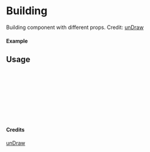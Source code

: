 
<Meta of={Building} title="unDraw/Building" />

# Building

Building component with different props.
Credit: [unDraw](https://undraw.co/illustrations)

#### Example

<Canvas of={Building.Primary} />

## Usage

```ts
import { Building } from "yadl-ui";

const Example = () => {
  return (
      <Building />
  );
};

export default Example;
```

#### Credits
[unDraw](https://undraw.co/illustrations)
